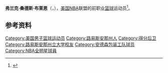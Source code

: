 {{Expand|time=2017-06-22T14:14:59+00:00}}
{{noteTA
|G1=NBA
|1=zh-hans:布赖恩; zh-hant:布莱恩
}}
{{Infobox NBA Player
| name         = 弗兰克·布莱恩<br/>{{lang|en|Frank Brian}}
| number       = 8,13,7
| position     = 得分后卫，控球后卫    
| birth_date   = {{Birth date|1923|5|1}}
| birth_place  ={{flag|USA|1912}}[[路易斯安那州|路易斯安那州]][[扎卡里_(路易斯安那州)|扎卡里]]
| death_date   = {{Death date and age|df=yes|2017|5|14|1923|5|1}}
| death_place  = {{USA}}[[路易斯安那州|路易斯安那州]][[扎卡里_(路易斯安那州)|扎卡里]]
| nationality  = {{USA}}
| height_ft    = 6 
| height_in    = 1
| weight_lb    = 180
| highschool   = Zachary in Zachary, Louisiana
| college      = [[路易斯安那州立大学|路易斯安那州立大学]]
| draft =
| draft_year   = 
| draft_round  = 
| draft_pick   = 
| draft_team   = 
| career_start = 1947年
| career_end   = 1956年
| teams        = <!-- 效力過球隊 -->
| years1 = 1947–1950
| team1 = [[安德森包装工|安德森包装工]]
| years2 = 1950–1951
| team2 = [[三城黑鹰|三城黑鹰]]
| years3 = 1951–1956
| team3 = [[韦恩堡活塞|韦恩堡活塞]]
| coach        = <!-- 執教過球隊 -->
| highlights   = <!-- 生涯焦點與獲得獎項 -->
*2次入选[[NBA全明星|NBA全明星]]（1951, 1952）
*[[NBA最佳阵容|NBA最佳阵容二阵]]（1950, 1951）
| stats_league = NBA
| stat1label    = [[得分_(篮球)|得分]]
| stat1value    = 5,379（平均每场12.3分）
| stat2label    = [[篮板球|篮板]]
| stat2value    = 903（平均每场2.4次）
| stat3label    = [[助攻|助攻]]
| stat3value    = 1,138（平均每场2.6次）
| letter        = b
| bbr           = brianfr01
| profile      = 
| HOF          = <!-- 名人堂 -->
| HOF_player   = <!-- 球員名人堂 -->
| HOF_coach    = <!-- 教練名人堂 -->
}}

'''弗兰克·桑德斯·布莱恩'''（{{lang-en|'''Frank Sands Brian'''}}，{{bd|1923年|5月1日|2017年|5月14日|catIdx=Brian}}），[[美国|美国]][[NBA|NBA]]联盟的前职业[[篮球|篮球]]运动员<ref>{{Cite web|url=http://www.basketball-reference.com/players/b/brianfr01.html|title=弗兰克·布莱恩|accessdate=2016年4月26日|author=|date=|publisher=|archive-date=2021年11月25日|archive-url=https://web.archive.org/web/20211125025929/https://www.basketball-reference.com/players/b/brianfr01.html|dead-url=no}}</ref>。

==参考资料==
{{reflist}}

{{Anderson Duffey Packers 1948-49 NBL champions}}

{{Basketball-player-stub}}
{{DEFAULTSORT:Brian, Frank}}
[[Category:美国男子篮球运动员|Category:美国男子篮球运动员]]
[[Category:路易斯安那州人|Category:路易斯安那州人]]
[[Category:得分后卫|Category:得分后卫]]
[[Category:路易斯安那州立大学校友|Category:路易斯安那州立大学校友]]
[[Category:安德森包装工队球员|Category:安德森包装工队球员]]
[[Category:NBA全明星球員|Category:NBA全明星球員]]